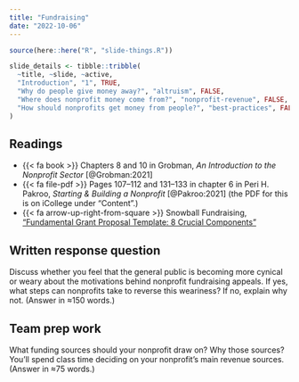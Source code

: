 ```yaml
---
title: "Fundraising"
date: "2022-10-06"
---
```


```r
source(here::here("R", "slide-things.R"))

slide_details <- tibble::tribble(
  ~title, ~slide, ~active,
  "Introduction", "1", TRUE,
  "Why do people give money away?", "altruism", FALSE,
  "Where does nonprofit money come from?", "nonprofit-revenue", FALSE,
  "How should nonprofits get money from people?", "best-practices", FALSE
)
```

## Readings

- {{< fa book >}} Chapters 8 and 10 in Grobman, *An Introduction to the Nonprofit Sector* [@Grobman:2021]
- {{< fa file-pdf >}} Pages 107–112 and 131–133 in chapter 6 in Peri H. Pakroo, *Starting & Building a Nonprofit* [@Pakroo:2021] (the PDF for this is on iCollege under "Content".)
- {{< fa arrow-up-right-from-square >}} Snowball Fundraising, ["Fundamental Grant Proposal Template: 8 Crucial Components"](https://snowballfundraising.com/fundamental-grant-proposal-template/)


## Written response question

Discuss whether you feel that the general public is becoming more cynical or weary about the motivations behind nonprofit fundraising appeals. If yes, what steps can nonprofits take to reverse this weariness? If no, explain why not. (Answer in ≈150 words.)


## Team prep work

What funding sources should your nonprofit draw on? Why those sources? You'll spend class time deciding on your nonprofit's main revenue sources. (Answer in ≈75 words.)
